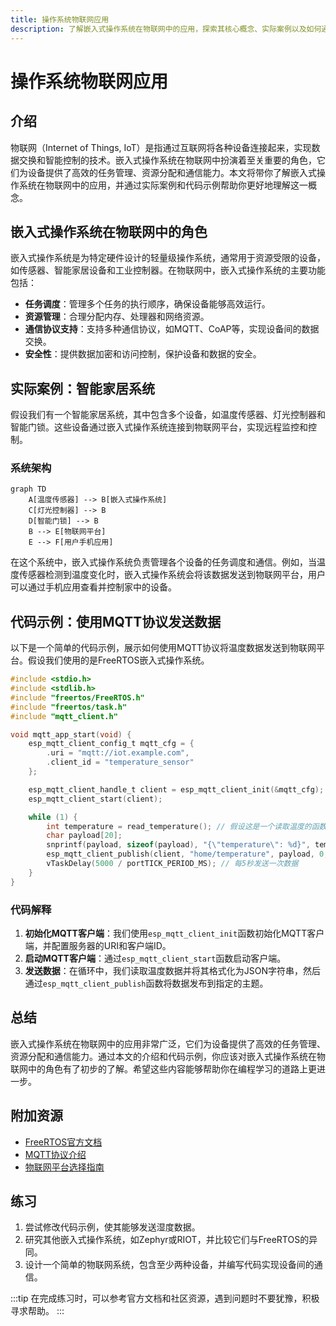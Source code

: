 ```yaml
---
title: 操作系统物联网应用
description: 了解嵌入式操作系统在物联网中的应用，探索其核心概念、实际案例以及如何通过代码实现物联网设备的管理和控制。
---
```


# 操作系统物联网应用

## 介绍

物联网（Internet of Things, IoT）是指通过互联网将各种设备连接起来，实现数据交换和智能控制的技术。嵌入式操作系统在物联网中扮演着至关重要的角色，它们为设备提供了高效的任务管理、资源分配和通信能力。本文将带你了解嵌入式操作系统在物联网中的应用，并通过实际案例和代码示例帮助你更好地理解这一概念。

## 嵌入式操作系统在物联网中的角色

嵌入式操作系统是为特定硬件设计的轻量级操作系统，通常用于资源受限的设备，如传感器、智能家居设备和工业控制器。在物联网中，嵌入式操作系统的主要功能包括：

- **任务调度**：管理多个任务的执行顺序，确保设备能够高效运行。
- **资源管理**：合理分配内存、处理器和网络资源。
- **通信协议支持**：支持多种通信协议，如MQTT、CoAP等，实现设备间的数据交换。
- **安全性**：提供数据加密和访问控制，保护设备和数据的安全。

## 实际案例：智能家居系统

假设我们有一个智能家居系统，其中包含多个设备，如温度传感器、灯光控制器和智能门锁。这些设备通过嵌入式操作系统连接到物联网平台，实现远程监控和控制。

### 系统架构

```mermaid
graph TD
    A[温度传感器] --> B[嵌入式操作系统]
    C[灯光控制器] --> B
    D[智能门锁] --> B
    B --> E[物联网平台]
    E --> F[用户手机应用]
```

在这个系统中，嵌入式操作系统负责管理各个设备的任务调度和通信。例如，当温度传感器检测到温度变化时，嵌入式操作系统会将该数据发送到物联网平台，用户可以通过手机应用查看并控制家中的设备。

## 代码示例：使用MQTT协议发送数据

以下是一个简单的代码示例，展示如何使用MQTT协议将温度数据发送到物联网平台。假设我们使用的是FreeRTOS嵌入式操作系统。

```c
#include <stdio.h>
#include <stdlib.h>
#include "freertos/FreeRTOS.h"
#include "freertos/task.h"
#include "mqtt_client.h"

void mqtt_app_start(void) {
    esp_mqtt_client_config_t mqtt_cfg = {
        .uri = "mqtt://iot.example.com",
        .client_id = "temperature_sensor"
    };

    esp_mqtt_client_handle_t client = esp_mqtt_client_init(&mqtt_cfg);
    esp_mqtt_client_start(client);

    while (1) {
        int temperature = read_temperature(); // 假设这是一个读取温度的函数
        char payload[20];
        snprintf(payload, sizeof(payload), "{\"temperature\": %d}", temperature);
        esp_mqtt_client_publish(client, "home/temperature", payload, 0, 1, 0);
        vTaskDelay(5000 / portTICK_PERIOD_MS); // 每5秒发送一次数据
    }
}
```

### 代码解释

1. **初始化MQTT客户端**：我们使用`esp_mqtt_client_init`函数初始化MQTT客户端，并配置服务器的URI和客户端ID。
2. **启动MQTT客户端**：通过`esp_mqtt_client_start`函数启动客户端。
3. **发送数据**：在循环中，我们读取温度数据并将其格式化为JSON字符串，然后通过`esp_mqtt_client_publish`函数将数据发布到指定的主题。

## 总结

嵌入式操作系统在物联网中的应用非常广泛，它们为设备提供了高效的任务管理、资源分配和通信能力。通过本文的介绍和代码示例，你应该对嵌入式操作系统在物联网中的角色有了初步的了解。希望这些内容能够帮助你在编程学习的道路上更进一步。

## 附加资源

- [FreeRTOS官方文档](https://www.freertos.org/)
- [MQTT协议介绍](https://mqtt.org/)
- [物联网平台选择指南](https://www.iotforall.com/iot-platforms)

## 练习

1. 尝试修改代码示例，使其能够发送湿度数据。
2. 研究其他嵌入式操作系统，如Zephyr或RIOT，并比较它们与FreeRTOS的异同。
3. 设计一个简单的物联网系统，包含至少两种设备，并编写代码实现设备间的通信。

:::tip
在完成练习时，可以参考官方文档和社区资源，遇到问题时不要犹豫，积极寻求帮助。
:::